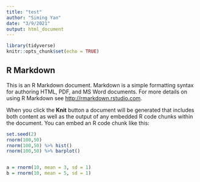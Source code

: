```yaml
---
title: "test"
author: "Siming Yan"
date: "3/9/2021"
output: html_document
---
```


```r
library(tidyverse)
knitr::opts_chunk$set(echo = TRUE)
```

## R Markdown

This is an R Markdown document. Markdown is a simple formatting syntax for authoring HTML, PDF, and MS Word documents. For more details on using R Markdown see <http://rmarkdown.rstudio.com>.

When you click the **Knit** button a document will be generated that includes both content as well as the output of any embedded R code chunks within the document. You can embed an R code chunk like this:

```r
set.seed(2)
rnorm(100,50) 
rnorm(100,50) %>% hist()
rnorm(100,50) %>% barplot()


a = rnorm(10, mean = 3, sd = 1)
b = rnorm(10, mean = 5, sd = 1)
 
``` 